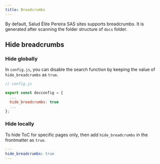 ```yaml
---
title: Breadcrumbs
---
```

By default, Salud Élite Pereira SAS sites supports breadcrumbs. It is generated after scanning the folder structure of `docs` folder.

## Hide breadcrumbs

### Hide globally

In `config.js`, you can disable the search function by keeping the value of `hide_breadcrumbs` as `true`.

```js
// config.js

export const docconfig = {
  ...
  hide_breadcrumbs: true
  ...
};
```

### Hide locally

To hide ToC for specific pages only, then add `hide_breadcrumbs` in the frontmatter as `true`.

```yaml
---
hide_breadcrumbs: true
---
```

